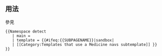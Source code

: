 {{Documentation subpage}}
==用法==
參見{{tl|Bone and cartilage navs}}

<pre>
{{Namespace detect
   | main =
   | template = {{#ifeq:{{SUBPAGENAME}}|sandbox|
   | [[Category:Templates that use a Medicine navs subtemplate]] }}
}}
</pre>